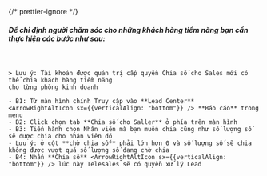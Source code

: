 {/* prettier-ignore */}

##### Để chỉ định người chăm sóc cho những khách hàng tiềm năng bạn cần thực hiện các bước như sau:

<br />

    > Lưu ý: Tài khoản được quản trị cấp quyền Chia số cho Sales mới có thể chia khách hàng tiềm năng
    cho từng phòng kinh doanh

    - B1: Từ màn hình chính Truy cập vào **Lead Center** <ArrowRightAltIcon sx={{verticalAlign: "bottom"}} /> **Báo cáo** trong menu
    - B2: Click chọn tab **Chia số cho Saller** ở phía trên màn hình
    - B3: Tiến hành chọn Nhân viên mà bạn muốn chia cũng như số lượng số sẽ được chia cho nhân viên đó
    - Lưu ý: ở cột **chờ chia số** phải lớn hơn 0 và số lượng số sẽ chia không được vượt quá số lượng số đang chờ chia
    - B4: Nhấn **Chia số** <ArrowRightAltIcon sx={{verticalAlign: "bottom"}} /> lúc này Telesales sẽ có quyền xử lý Lead
